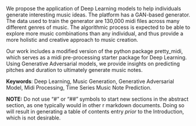 
We propose the application of Deep Learning models to help individuals generate interesting music ideas. The platform has a GAN-based generator. The data used to train the generator are 130,000 midi files across many different genres of music. The algorithmic process is expected to be able to explore more music combinations than any individual, and thus provide a more holistic and creative approach to music creation.

Our work includes a modified version of the python package pretty_midi, which serves as a midi pre-processing starter package for Deep Learning. Using Generative Adversarial models, we provide insights on predicting pitches and duration to ultimately generate music notes.

\bigskip 
\bigskip
\bigskip

**Keywords**: Deep Learning, Music Generation, Generative Adversarial Model, Midi Processing, Time Series Music Note Prediction.

\bigskip 
\bigskip
\bigskip

**NOTE:** Do not use "#" or "##" symbols to start new sections in the abstract section, as one typically would in other r markdown documents. Doing so will result in generating a table of contents entry _prior_ to the Introduction, which is not desirable.
